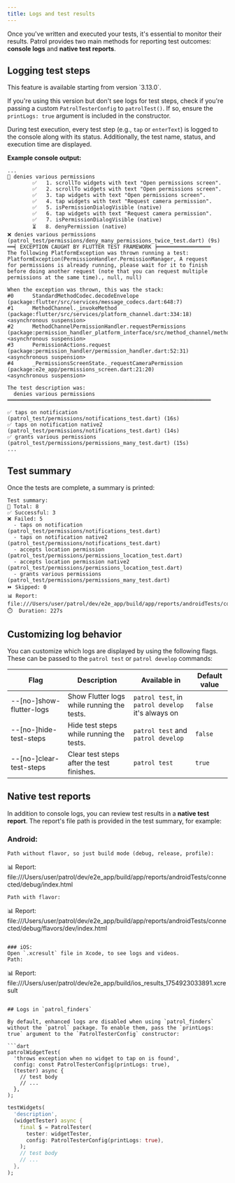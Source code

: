 ```yaml
---
title: Logs and test results
---
```


Once you've written and executed your tests, it's essential to monitor their results. Patrol provides two main methods for reporting test outcomes: **console logs** and **native test reports**.

## Logging test steps

<Warning>
This feature is available starting from version `3.13.0`.

If you're using this version but don't see logs for test steps, check if you're passing a custom `PatrolTesterConfig` to `patrolTest()`. If so, ensure the `printLogs: true` argument is included in the constructor.
</Warning>

During test execution, every test step (e.g., `tap` or `enterText`) is logged to the console along with its status. Additionally, the test name, status, and execution time are displayed.

**Example console output:**

```
...
🧪 denies various permissions
        ✅   1. scrollTo widgets with text "Open permissions screen".
        ✅   2. scrollTo widgets with text "Open permissions screen".
        ✅   3. tap widgets with text "Open permissions screen".
        ✅   4. tap widgets with text "Request camera permission".
        ✅   5. isPermissionDialogVisible (native)
        ✅   6. tap widgets with text "Request camera permission".
        ✅   7. isPermissionDialogVisible (native)
        ⏳   8. denyPermission (native)
❌ denies various permissions (patrol_test/permissions/deny_many_permissions_twice_test.dart) (9s)
══╡ EXCEPTION CAUGHT BY FLUTTER TEST FRAMEWORK ╞═════════════════
The following PlatformException was thrown running a test:
PlatformException(PermissionHandler.PermissionManager, A request
for permissions is already running, please wait for it to finish
before doing another request (note that you can request multiple
permissions at the same time)., null, null)

When the exception was thrown, this was the stack:
#0      StandardMethodCodec.decodeEnvelope (package:flutter/src/services/message_codecs.dart:648:7)
#1      MethodChannel._invokeMethod (package:flutter/src/services/platform_channel.dart:334:18)
<asynchronous suspension>
#2      MethodChannelPermissionHandler.requestPermissions (package:permission_handler_platform_interface/src/method_channel/method_channel_permission_handler.dart:79:9)
<asynchronous suspension>
#3      PermissionActions.request (package:permission_handler/permission_handler.dart:52:31)
<asynchronous suspension>
#4      _PermissionsScreenState._requestCameraPermission (package:e2e_app/permissions_screen.dart:21:20)
<asynchronous suspension>

The test description was:
  denies various permissions
═════════════════════════════════════════════════════════════════

✅ taps on notification (patrol_test/permissions/notifications_test.dart) (16s)
✅ taps on notification native2 (patrol_test/permissions/notifications_test.dart) (14s)
✅ grants various permissions (patrol_test/permissions/permissions_many_test.dart) (15s)
...
```

## Test summary

Once the tests are complete, a summary is printed:


```
Test summary:
📝 Total: 8
✅ Successful: 3
❌ Failed: 5
  - taps on notification (patrol_test/permissions/notifications_test.dart)
  - taps on notification native2 (patrol_test/permissions/notifications_test.dart)
  - accepts location permission (patrol_test/permissions/permissions_location_test.dart)
  - accepts location permission native2 (patrol_test/permissions/permissions_location_test.dart)
  - grants various permissions (patrol_test/permissions/permissions_many_test.dart)
⏩ Skipped: 0
📊 Report: file:///Users/user/patrol/dev/e2e_app/build/app/reports/androidTests/connected/index.html
⏱️  Duration: 227s
```

## Customizing log behavior

You can customize which logs are displayed by using the following flags. These can be passed to the `patrol test` or `patrol develop` commands:

| Flag                      | Description                                | Available in                                       | Default value |
| ------------------------- | ------------------------------------------ | -------------------------------------------------- | ------------- |
| --[no-]show-flutter-logs  | Show Flutter logs while running the tests. | `patrol test`, in `patrol develop` it's always on  | `false`       |
| --[no-]hide-test-steps    | Hide test steps while running the tests.   | `patrol test` and `patrol develop`                 | `false`       |
| --[no-]clear-test-steps   | Clear test steps after the test finishes.  | `patrol test`                                      | `true`        |

## Native test reports

In addition to console logs, you can review test results in a **native test report**. The report's file path is provided in the test summary, for example:

### Android:
```
Path without flavor, so just build mode (debug, release, profile):
```
📊 Report: file:///Users/user/patrol/dev/e2e_app/build/app/reports/androidTests/connected/debug/index.html
```
Path with flavor:
```
📊 Report: file:///Users/user/patrol/dev/e2e_app/build/app/reports/androidTests/connected/debug/flavors/dev/index.html
```

### iOS:
Open `.xcresult` file in Xcode, to see logs and videos.
Path:
```
📊 Report: file:///Users/user/patrol/dev/e2e_app/build/ios_results_1754923033891.xcresult
```

## Logs in `patrol_finders`

By default, enhanced logs are disabled when using `patrol_finders` without the `patrol` package. To enable them, pass the `printLogs: true` argument to the `PatrolTesterConfig` constructor:

```dart
patrolWidgetTest(
  'throws exception when no widget to tap on is found',
  config: const PatrolTesterConfig(printLogs: true),
  (tester) async {
    // test body
    // ...
  },
);
```
```dart
testWidgets(
  'description',
  (widgetTester) async {
    final $ = PatrolTester(
      tester: widgetTester,
      config: PatrolTesterConfig(printLogs: true),
    );
    // test body
    // ...
  },
);
```
